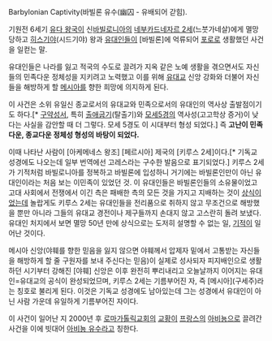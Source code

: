 Barbylonian Captivity(바빌론 유수(幽囚 - 유배되어 갇힘).

기원전 6세기 [[유대#s-4|유다 왕국]]이 신[[바빌로니아]]의 [[네부카드네자르 2세]](느붓가네살)에게 멸망당하고 [[히스기야]](시드기야) 왕과 [[유대인]]들이 [바빌론]에 억류되어 [[포로]]로 생활했던 사건을 일컫는 말.

유대인들은 나라를 잃고 적국의 수도로 끌려가 지옥 같은 노예 생활을 겪으면서도 자신들의 민족다운 정체성을 지키려고 노력했고 이를 위해 [[유대교]] 신앙 강화와 더불어 자신들을 해방하게 할 [[메시아]]를 향한 희망에 의지하게 된다. 

이 사건은 소위 유일신 종교로서의 유대교와 민족으로서의 유대인의 역사상 출발점이기도 하다.[* [[구약성서]], 특히 [[출애굽기]](탈출기)와 [[모세5경]]의 역사성(고고학상 증거)이 낮다는 사실을 감안할 때 더 그렇다. 모세 5경도 이 시대부터 형성 되었다.]  즉 '''고난이 민족다운, 종교다운 정체성 형성의 바탕이 되었다.'''

이때 나타난 사람이 [아케메네스 왕조] [페르시아] 제국의 [키루스 2세]이다.[* 기독교 성경에도 나오는데 일부 번역에선 고레스라는 구수한 발음으로 표기되었다.] 키루스 2세가 기적처럼 바빌로니아를 정복하고 바빌론에 입성하니 거기에는 바빌론인만이 아닌 유대인이라는 처음 보는 이민족이 있었던 것. 이 유대인들은 바빌론인들의 소유물이었고 고대 사회에서 전쟁에서 이긴 측은 패배한 측의 모든 것을 가지고 지배하는 것이 [[상식]]이었는데 놀랍게도 키루스 2세는 유대인들을 전리품으로 취하지 않고 무조건으로 해방했을 뿐만 아니라 그들의 유대교 경전이나 제구들까지 손대지 않고 고스란히 돌려 보냈다. 유대인 처지에서 보면 멸망 50년 만에 상식으로는 도저히 설명할 수 없는 일, [[기적]]이 일어난 것이다.

메시아 신앙(야훼를 향한 믿음을 잃지 않으면 야훼께서 압제자 밑에서 고통받는 자신들을 해방하게 할 줄 구원자를 보내 주신다는 믿음)이 실제로 성사되자 피지배인으로 생활하던 시기부터 강해진 [야훼] 신앙은 이후 완전히 뿌리내리고 오늘날까지 이어지는 유대인=유대교의 공식이 완성되었므며, 키루스 2세는 기름부어진 자, 즉 [메시아](구세주)라는 칭호로 불리게 된다. 이것은 기독교 성경에도 남아있는데 그는 성경에서 유대인이 아닌 사람 가운데 유일하게 기름부어진 자이다. 

이 사건이 일어난 지 2000년 후 [[로마 가톨릭|로마가톨릭교회]]의 [[교황]]이 [[프랑스]]의 [[아비뇽]]으로 끌려간 사건을 이에 빗대어 [[아비뇽 유수]]라고 칭한다.
